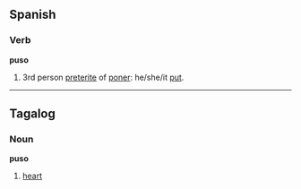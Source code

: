 ==Spanish==
===Verb===
'''puso'''

# 3rd person [[preterite]] of [[poner]]: he/she/it [[put]].

----

==Tagalog==
===Noun===
'''puso'''

# [[heart]]